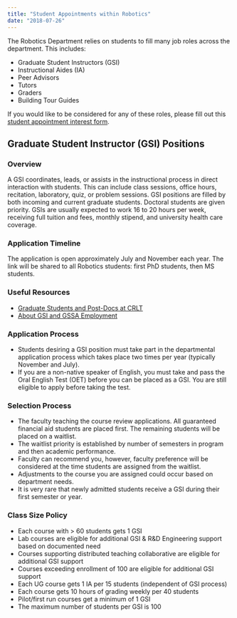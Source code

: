 ```yaml
---
title: "Student Appointments within Robotics"
date: "2018-07-26"
---
```


The Robotics Department relies on students to fill many job roles across the department. This includes:

- Graduate Student Instructors (GSI)
- Instructional Aides (IA)
- Peer Advisors
- Tutors
- Graders
- Building Tour Guides

If you would like to be considered for any of these roles, please fill out this [student appointment interest form](https://docs.google.com/forms/d/e/1FAIpQLSceqqqvlggXnqCBez7g0JMylt8OK07eowNJ61Q7nAYYoW0Ujg/viewform?usp=sf_link).

## Graduate Student Instructor (GSI) Positions

### Overview
A GSI coordinates, leads, or assists in the instructional process in direct interaction with students. This can include class sessions, office hours, recitation, laboratory, quiz, or problem sessions. GSI positions are filled by both incoming and current graduate students. Doctoral students are given priority. GSIs are usually expected to work 16 to 20 hours per week, receiving full tuition and fees, monthly stipend, and university health care coverage.

### Application Timeline
The application is open approximately July and November each year. The link will be shared to all Robotics students: first PhD students, then MS students.

### Useful Resources
- [Graduate Students and Post-Docs at CRLT](https://crlt.umich.edu/programs-services/graduate-students-post-docs)
- [About GSI and GSSA Employment](https://hr.umich.edu/working-u-m/my-employment/academic-human-resources/contracts/about-gsi-gssa-employment)

### Application Process
- Students desiring a GSI position must take part in the departmental application process which takes place two times per year (typically November and July).
- If you are a non-native speaker of English, you must take and pass the Oral English Test (OET) before you can be placed as a GSI. You are still eligible to apply before taking the test.

### Selection Process
- The faculty teaching the course review applications. All guaranteed financial aid students are placed first. The remaining students will be placed on a waitlist.
- The waitlist priority is established by number of semesters in program and then academic performance.
- Faculty can recommend you, however, faculty preference will be considered at the time students are assigned from the waitlist.
- Adjustments to the course you are assigned could occur based on department needs.
- It is very rare that newly admitted students receive a GSI during their first semester or year.

### Class Size Policy
- Each course with > 60 students gets 1 GSI
- Lab courses are eligible for additional GSI & R&D Engineering support based on documented need
- Courses supporting distributed teaching collaborative are eligible for additional GSI support
- Courses exceeding enrollment of 100 are eligible for additional GSI support
- Each UG course gets 1 IA per 15 students (independent of GSI process)
- Each course gets 10 hours of grading weekly per 40 students
- Pilot/first run courses get a minimum of 1 GSI
- The maximum number of students per GSI is 100
